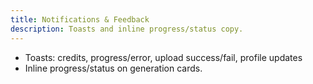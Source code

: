 ```yaml
---
title: Notifications & Feedback
description: Toasts and inline progress/status copy.
---
```


- Toasts: credits, progress/error, upload success/fail, profile updates
- Inline progress/status on generation cards.
